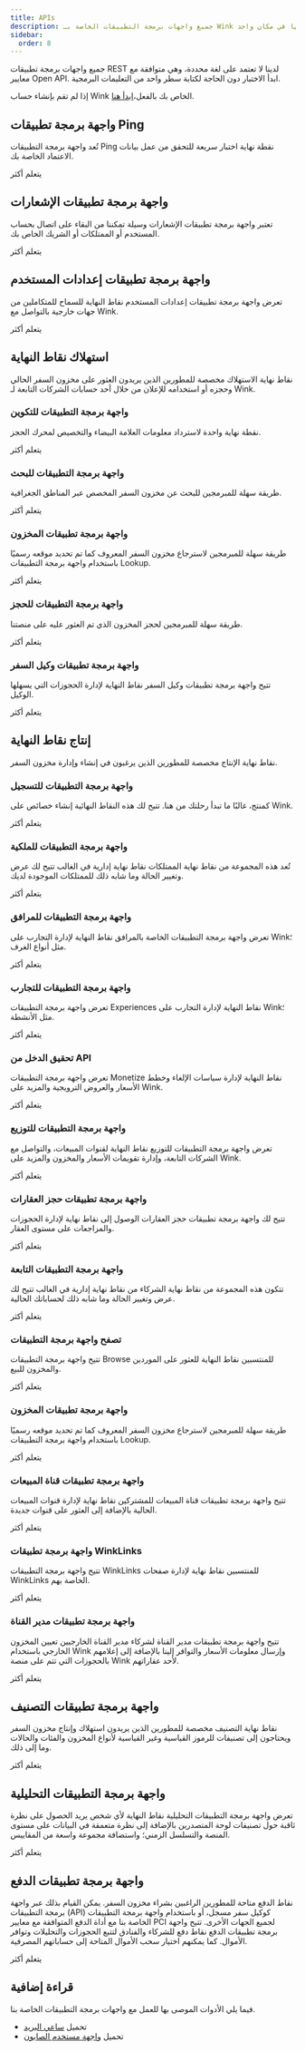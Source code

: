 ```yaml
---
title: APIs
description: جميع واجهات برمجة التطبيقات الخاصة بـ Wink يمكن الوصول إليها في مكان واحد.
sidebar:
  order: 8
---
```


جميع واجهات برمجة تطبيقات REST لدينا لا تعتمد على لغة محددة، وهي متوافقة مع معايير Open API. ابدأ الاختبار دون الحاجة لكتابة سطر واحد من التعليمات البرمجية.

إذا لم تقم بإنشاء حساب Wink الخاص بك بالفعل،[ابدأ هنا](/user/register).

## واجهة برمجة تطبيقات Ping

تُعد واجهة برمجة التطبيقات Ping نقطة نهاية اختبار سريعة للتحقق من عمل بيانات الاعتماد الخاصة بك.

<LinkButton href="https://docs.wink.travel/ping" variant="secondary" icon="external" target="_blank">
  يتعلم أكثر
</LinkButton>


## واجهة برمجة تطبيقات الإشعارات

تعتبر واجهة برمجة تطبيقات الإشعارات وسيلة تمكننا من البقاء على اتصال بحساب المستخدم أو الممتلكات أو الشريك الخاص بك.

<LinkButton href="https://docs.wink.travel/notifications" variant="secondary" icon="external" target="_blank">
  يتعلم أكثر
</LinkButton>


## واجهة برمجة تطبيقات إعدادات المستخدم

تعرض واجهة برمجة تطبيقات إعدادات المستخدم نقاط النهاية للسماح للمتكاملين من جهات خارجية بالتواصل مع Wink.

<LinkButton href="https://docs.wink.travel/user-settings" variant="secondary" icon="external" target="_blank">
  يتعلم أكثر
</LinkButton>


## استهلاك نقاط النهاية

نقاط نهاية الاستهلاك مخصصة للمطورين الذين يريدون العثور على مخزون السفر الحالي وحجزه أو استخدامه للإعلان من خلال أحد حسابات الشركات التابعة لـ Wink.

### واجهة برمجة التطبيقات للتكوين

نقطة نهاية واحدة لاسترداد معلومات العلامة البيضاء والتخصيص لمحرك الحجز.

<LinkButton href="https://docs.wink.travel/engine-client" variant="secondary" icon="external" target="_blank">
  يتعلم أكثر
</LinkButton>


### واجهة برمجة التطبيقات للبحث

طريقة سهلة للمبرمجين للبحث عن مخزون السفر المخصص عبر المناطق الجغرافية.

<LinkButton href="https://docs.wink.travel/lookup" variant="secondary" icon="external" target="_blank">
  يتعلم أكثر
</LinkButton>


### واجهة برمجة تطبيقات المخزون

طريقة سهلة للمبرمجين لاسترجاع مخزون السفر المعروف كما تم تحديد موقعه رسميًا باستخدام واجهة برمجة التطبيقات Lookup.

<LinkButton href="https://docs.wink.travel/inventory" variant="secondary" icon="external" target="_blank">
  يتعلم أكثر
</LinkButton>


### واجهة برمجة التطبيقات للحجز

طريقة سهلة للمبرمجين لحجز المخزون الذي تم العثور عليه على منصتنا.

<LinkButton href="https://docs.wink.travel/booking" variant="secondary" icon="external" target="_blank">
  يتعلم أكثر
</LinkButton>


### واجهة برمجة تطبيقات وكيل السفر

تتيح واجهة برمجة تطبيقات وكيل السفر نقاط النهاية لإدارة الحجوزات التي يسهلها الوكيل.

<LinkButton href="https://docs.wink.travel/travel-agent" variant="secondary" icon="external" target="_blank">
  يتعلم أكثر
</LinkButton>


## إنتاج نقاط النهاية

نقاط نهاية الإنتاج مخصصة للمطورين الذين يرغبون في إنشاء وإدارة مخزون السفر.

### واجهة برمجة التطبيقات للتسجيل

كمنتج، غالبًا ما تبدأ رحلتك من هنا. تتيح لك هذه النقاط النهائية إنشاء خصائص على Wink.

<LinkButton href="https://docs.wink.travel/extranet/property/register" variant="secondary" icon="external" target="_blank">
  يتعلم أكثر
</LinkButton>


### واجهة برمجة التطبيقات للملكية

تُعد هذه المجموعة من نقاط نهاية الممتلكات نقاط نهاية إدارية في الغالب تتيح لك عرض وتغيير الحالة وما شابه ذلك للممتلكات الموجودة لديك.

<LinkButton href="https://docs.wink.travel/extranet/property" variant="secondary" icon="external" target="_blank">
  يتعلم أكثر
</LinkButton>


### واجهة برمجة التطبيقات للمرافق

تعرض واجهة برمجة التطبيقات الخاصة بالمرافق نقاط النهاية لإدارة التجارب على Wink؛ مثل أنواع الغرف.

<LinkButton href="https://docs.wink.travel/extranet/facilities" variant="secondary" icon="external" target="_blank">
  يتعلم أكثر
</LinkButton>


### واجهة برمجة التطبيقات للتجارب

تعرض واجهة برمجة التطبيقات Experiences نقاط النهاية لإدارة التجارب على Wink؛ مثل الأنشطة.

<LinkButton href="https://docs.wink.travel/extranet/experiences" variant="secondary" icon="external" target="_blank">
  يتعلم أكثر
</LinkButton>


### تحقيق الدخل من API

تعرض واجهة برمجة التطبيقات Monetize نقاط النهاية لإدارة سياسات الإلغاء وخطط الأسعار والعروض الترويجية والمزيد على Wink.

<LinkButton href="https://docs.wink.travel/extranet/monetize" variant="secondary" icon="external" target="_blank">
  يتعلم أكثر
</LinkButton>


### واجهة برمجة التطبيقات للتوزيع

تعرض واجهة برمجة التطبيقات للتوزيع نقاط النهاية لقنوات المبيعات، والتواصل مع الشركات التابعة، وإدارة تقويمات الأسعار والمخزون والمزيد على Wink.

<LinkButton href="https://docs.wink.travel/extranet/distribution" variant="secondary" icon="external" target="_blank">
  يتعلم أكثر
</LinkButton>


### واجهة برمجة تطبيقات حجز العقارات

تتيح لك واجهة برمجة تطبيقات حجز العقارات الوصول إلى نقاط نهاية لإدارة الحجوزات والمراجعات على مستوى العقار.

<LinkButton href="https://docs.wink.travel/extranet/booking" variant="secondary" icon="external" target="_blank">
  يتعلم أكثر
</LinkButton>


### واجهة برمجة التطبيقات التابعة

تتكون هذه المجموعة من نقاط نهاية الشركاء من نقاط نهاية إدارية في الغالب تتيح لك عرض وتغيير الحالة وما شابه ذلك لحساباتك الحالية.

<LinkButton href="https://docs.wink.travel/affiliate" variant="secondary" icon="external" target="_blank">
  يتعلم أكثر
</LinkButton>


### تصفح واجهة برمجة التطبيقات

تتيح واجهة برمجة التطبيقات Browse للمنتسبين نقاط النهاية للعثور على الموردين والمخزون للبيع.

<LinkButton href="https://docs.wink.travel/affiliate/browse" variant="secondary" icon="external" target="_blank">
  يتعلم أكثر
</LinkButton>


### واجهة برمجة تطبيقات المخزون

طريقة سهلة للمبرمجين لاسترجاع مخزون السفر المعروف كما تم تحديد موقعه رسميًا باستخدام واجهة برمجة التطبيقات Lookup.

<LinkButton href="https://docs.wink.travel/affiliate/inventory" variant="secondary" icon="external" target="_blank">
  يتعلم أكثر
</LinkButton>


### واجهة برمجة تطبيقات قناة المبيعات

تتيح واجهة برمجة تطبيقات قناة المبيعات للمشتركين نقاط نهاية لإدارة قنوات المبيعات الحالية بالإضافة إلى العثور على قنوات جديدة.

<LinkButton href="https://docs.wink.travel/affiliate/sales-channel" variant="secondary" icon="external" target="_blank">
  يتعلم أكثر
</LinkButton>


### واجهة برمجة تطبيقات WinkLinks

تتيح واجهة برمجة التطبيقات WinkLinks للمنتسبين نقاط نهاية لإدارة صفحات WinkLinks الخاصة بهم.

<LinkButton href="https://docs.wink.travel/affiliate/winklinks" variant="secondary" icon="external" target="_blank">
  يتعلم أكثر
</LinkButton>


### واجهة برمجة تطبيقات مدير القناة

تتيح واجهة برمجة تطبيقات مدير القناة لشركاء مدير القناة الخارجيين تعيين المخزون الخارجي باستخدام Wink وإرسال معلومات الأسعار والتوافر إلينا بالإضافة إلى إعلامهم بالحجوزات التي تتم على منصة Wink لأحد عقاراتهم.

<LinkButton href="https://docs.wink.travel/channel-manager" variant="secondary" icon="external" target="_blank">
  يتعلم أكثر
</LinkButton>


## واجهة برمجة تطبيقات التصنيف

نقاط نهاية التصنيف مخصصة للمطورين الذين يريدون استهلاك وإنتاج مخزون السفر ويحتاجون إلى تصنيفات للرموز القياسية وغير القياسية لأنواع المخزون والفئات والحالات وما إلى ذلك.

<LinkButton href="https://docs.wink.travel/reference" variant="secondary" icon="external" target="_blank">
  يتعلم أكثر
</LinkButton>


## واجهة برمجة التطبيقات التحليلية

تعرض واجهة برمجة التطبيقات التحليلية نقاط النهاية لأي شخص يريد الحصول على نظرة ثاقبة حول تصنيفات لوحة المتصدرين بالإضافة إلى نظرة متعمقة في البيانات على مستوى المنصة والتسلسل الزمني؛ واستضافة مجموعة واسعة من المقاييس.

<LinkButton href="https://docs.wink.travel/analytics" variant="secondary" icon="external" target="_blank">
  يتعلم أكثر
</LinkButton>


## واجهة برمجة تطبيقات الدفع

نقاط الدفع متاحة للمطورين الراغبين بشراء مخزون السفر. يمكن القيام بذلك عبر واجهة برمجة التطبيقات (API) كوكيل سفر مسجل، أو باستخدام واجهة برمجة التطبيقات الخاصة بنا مع أداة الدفع المتوافقة مع معايير PCI لجميع الجهات الأخرى. تتيح واجهة برمجة تطبيقات الدفع نقاط دفع للشركاء والفنادق لتتبع الحجوزات والتحليلات وتوافر الأموال. كما يمكنهم اختيار سحب الأموال المتاحة إلى حساباتهم المصرفية.

<LinkButton href="https://docs.wink.travel/payment" variant="secondary" icon="external" target="_blank">
  يتعلم أكثر
</LinkButton>


## قراءة إضافية

فيما يلي الأدوات الموصى بها للعمل مع واجهات برمجة التطبيقات الخاصة بنا.

* تحميل [ساعي البريد](https://www.postman.com)
* تحميل [واجهة مستخدم الصابون](https://www.soapui.org)

